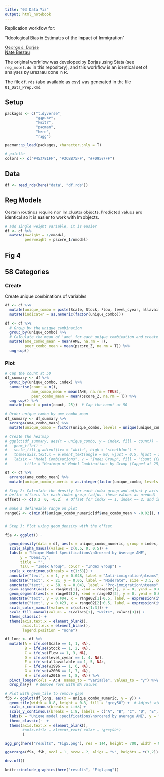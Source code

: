```yaml
---
title: "03 Data Viz"
output: html_notebook
---
```

Replication workflow for:

"Ideological Bias in Estimates of the Impact of Immigration"

[George J. Borjas](https://www.hks.harvard.edu/faculty/george-borjas) <br>
[Nate Brezau](https://sites.google.com/site/nbreznau/) <br>

The original workflow was developed by Borjas using Stata (see `reg_model.do` in this repository), and this workflow is an identical set of analyses by Breznau done in R. 

The file `df.rds` (also available as csv) was generated in the file `01_Data_Prep.Rmd`.

## Setup

```r

packages <- c("tidyverse",
              "ggpubr",
              "knitr",
              "pacman",
              "here",
              "ragg")

pacman::p_load(packages, character.only = T)

# palette
colors <- c("#453781FF", "#3CBB75FF", "#FD9567FF")

```


## Data

```r

df <- read_rds(here("data", "df.rds"))

```

## Reg Models

Certain routines require non lm.cluster objects. Predicted values are identical so it is easier to work with lm objects.

```r

# add single weight variable, it is easier
df <- df %>%
  mutate(mweight = 1/nmodel,
         peerweight = pscore_1/nmodel)

```
 
## Fig 4



## 58 Categories

### Create
Create unique combinations of variables

```r
df <- df %>%
  mutate(unique_combo = paste(Scale, Stock, Flow, level_cyear, allavailable, w1996, w2006, w2016, sep = "_")) %>%
  mutate(indicator = as.numeric(factor(unique_combo)))

df <- df %>%
  # Group by the unique combination
  group_by(unique_combo) %>%
  # Calculate the mean of 'ame' for each unique combination and create a new variable 'ame_combo_mean'
  mutate(ame_combo_mean = mean(AME, na.rm = T),
         peer_combo_mean = mean(pscore_Z, na.rm = T)) %>%
  ungroup()


```







### Plot

```r

# Cap the count at 50
df_summary <- df %>%
  group_by(unique_combo, index) %>%
  summarise(count = n(), 
            ame_combo_mean = mean(AME, na.rm = TRUE),
            peer_combo_mean = mean(pscore_Z, na.rm = T)) %>%
  ungroup() %>%
  mutate(count = pmin(count, 25))  # Cap the count at 50

# Order unique_combo by ame_combo_mean
df_summary <- df_summary %>%
  arrange(ame_combo_mean) %>%
  mutate(unique_combo = factor(unique_combo, levels = unique(unique_combo)))

# Create the heatmap
# ggplot(df_summary, aes(x = unique_combo, y = index, fill = count)) +
#   geom_tile() +
#   scale_fill_gradient(low = "white", high = "steelblue") +
#   theme(axis.text.x = element_text(angle = 90, vjust = 0.5, hjust = 1)) +
#   labs(x = "Model Combinations", y = "Index Group", fill = "Count (Capped at 25)", 
#        title = "Heatmap of Model Combinations by Group (Capped at 25)")

```


```r
df <- df %>%
  arrange(ame_combo_mean) %>%
  mutate(unique_combo_numeric = as.integer(factor(unique_combo, levels = unique(unique_combo))))

# Step 2: Calculate the density for each index group and adjust y-axis positions to avoid overlap
# Define offsets for each index group (adjust these values as needed)
offsets <- c(0.2, 0, -0.2)  # Offset for index == 1, index == 2, and index == 3
```


```r
# make a defineable range on plot
range02 <- c(min(df$unique_combo_numeric[df$ame_combo_mean > -0.02]), max(df$unique_combo_numeric[df$ame_combo_mean < 0.02]))


# Step 3: Plot using geom_density with the offset

f5a <- ggplot() +

  geom_density(data = df, aes(x = unique_combo_numeric, group = index, color = factor(index), fill = factor(index), alpha = factor(index)), adjust = 0.5, position = "identity", size = 1) +
  scale_alpha_manual(values = c(0.5, 0, 0.5)) +
  labs(x = "Unique Model Specifications\nOrdered by Average AME",
       y = "Density", 
       title = "",
       fill = "Index Group", color = "Index Group") +
  scale_x_continuous(breaks = c(1:58)) +  
  annotate("text", x = 1, y = 0.048, label = "Anti-immigration\nteams", size = 3.5, color = colors[1], hjust = 0) +
  annotate("text", x = 21, y = 0.05, label = "Moderate", size = 3.5, color = colors[2], hjust = 0) +
  annotate("text", x = 58, y = 0.048, label = "Pro-immigration\nteams", size = 3.5, color = colors[3], hjust = 1) +
  geom_segment(aes(x = range02[1], xend = range02[1], y = 0, yend = 0.025), linetype = "dashed", color = "grey30") +  
  geom_segment(aes(x = range02[2], xend = range02[2], y = 0, yend = 0.025), linetype = "dashed", color = "grey30") +
  annotate("text", y = 0.004, x = range02[1]-0.5, label = expression(italic("-0.02 avg.\nand lower")), size = 2.3, hjust = 1, color = "grey20") +
  annotate("text", y = 0.023, x = range02[2]+0.5, label = expression(italic("0.02 avg.\nand higher")), size = 2.3, hjust = 0, color = "grey20") +
  scale_color_manual(values = c(colors[1:3])) +
  scale_fill_manual(values = c(colors[1], "white", colors[3])) +
  theme_classic() +
  theme(axis.text.x = element_blank(),
        axis.title.x = element_blank(),
        legend.position = "none")


```

```r
df_long <- df %>%
  mutate(A = ifelse(Scale == 1, 1, NA),
         B = ifelse(Stock == 1, 2, NA),
         C = ifelse(Flow == 1, 3, NA),
         D = ifelse(level_cyear == 1, 4, NA),
         E = ifelse(allavailable == 1, 5, NA),
         F = ifelse(w1996 == 1, 6, NA),
         G = ifelse(w2006 == 1, 7, NA),
         H = ifelse(w2016 == 1, 8, NA)) %>%
  pivot_longer(cols = A:H, names_to = "Variable", values_to = "y") %>%
  drop_na(y)  # Remove rows with NA values

# Plot with geom_tile to remove gaps
f5b <- ggplot(df_long, aes(x = unique_combo_numeric, y = y)) +
  geom_tile(width = 0.8, height = 0.8, fill = "grey50") +  # Adjust width and height to control bar appearance
  scale_x_continuous(breaks = 1:58) +  
  scale_y_continuous(breaks = 1:8, labels = c("A", "B", "C", "D", "E", "F", "G", "H")) +  # Label y-axis with variable names
  labs(x = "Unique model specifications\nordered by average AME", y = "Components") +
  theme_classic()  +
  theme(axis.text.x = element_blank(),
        #axis.title = element_text( color = "grey50")
        )

```

```r
agg_png(here("results", "Fig5.png"), res = 144, height = 700, width = 900)

ggarrange(f5a, f5b, ncol = 1, nrow = 2, align = "v", heights = c(3,2))

dev.off()

knitr::include_graphics(here("results", "Fig5.png"))
```




